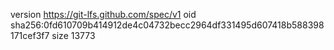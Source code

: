 version https://git-lfs.github.com/spec/v1
oid sha256:0fd610709b414912de4c04732becc2964df331495d607418b588398171cef3f7
size 13773
